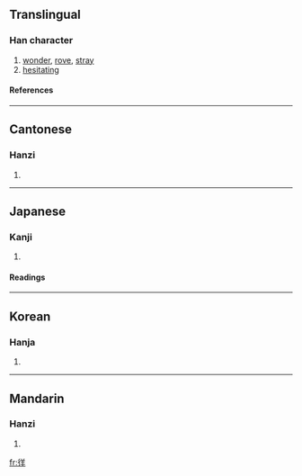 ==Translingual==
===Han character===
{{Han char|rn=60|rad=彳|as=06|sn=9|four=2825<sub>1</sub>|canj=竹人廿手 (HOTQ)}}
# [[wonder]], [[rove]], [[stray]]
# [[hesitating]]
====References====
{{Han ref|kx=0366.140|dkj=10094|dj=0687.080|hdz=20820.020|uh=5F89|ud=24457|bh=ABE2|bd=44002}}
----
==Cantonese==
===Hanzi===
{{yue-hanzi|jyut=|y=yeung4}}
# {{defn|Cantonese}}
----
==Japanese==
===Kanji===
{{ja-kanji|grade=|rs=彳06}}
# {{defn|Japanese}} 
====Readings====
{{ja-readings|on=[[よう]] (yō)|kun=[[さまよう]] (samayou)}}
----
==Korean==
===Hanja===
{{ko-hanja|hangeul=양|eumhun=|rv=yang|mr=yang|y=yang}}
# {{defn|Korean}}
----
==Mandarin==
===Hanzi===
{{cmn-hanzi|pin=[[yáng]] (yang2)|wg=yang<sup>2</sup>}}
# {{defn|Mandarin}}

[[fr:徉]]